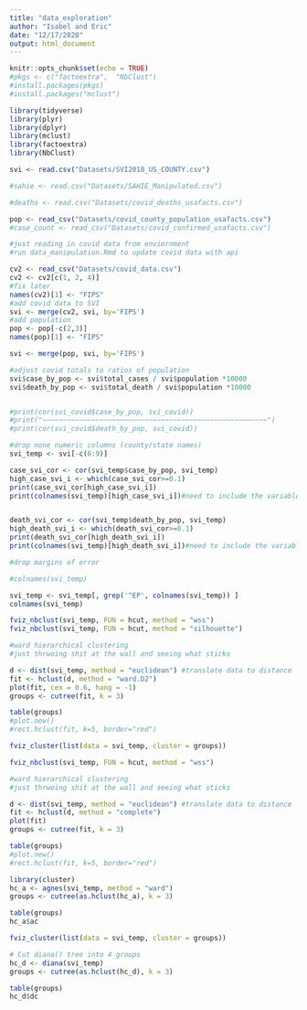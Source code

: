 ```yaml
---
title: "data_exploration"
author: "Isabel and Eric"
date: "12/17/2020"
output: html_document
---
```


```r
knitr::opts_chunk$set(echo = TRUE)
#pkgs <- c("factoextra",  "NbClust")
#install.packages(pkgs)
#install.packages("mclust")
```


```r
library(tidyverse)
library(plyr)
library(dplyr)
library(mclust)
library(factoextra)
library(NbClust)
```

```r
svi <- read.csv("Datasets/SVI2018_US_COUNTY.csv")

#sahie <- read.csv("Datasets/SAHIE_Manipulated.csv")

#deaths <- read.csv("Datasets/covid_deaths_usafacts.csv")

pop <- read_csv("Datasets/covid_county_population_usafacts.csv")
#case_count <- read_csv("Datasets/covid_confirmed_usafacts.csv")
```


```r
#just reading in covid data from enviornment 
#run data_manipulation.Rmd to update covid data with api 

cv2 <- read_csv("Datasets/covid_data.csv")
cv2 <- cv2[c(1, 2, 4)]
#fix later
names(cv2)[1] <- "FIPS"
#add covid data to SVI
svi <- merge(cv2, svi, by='FIPS') 
#add population
pop <- pop[-c(2,3)]
names(pop)[1] <- "FIPS"

svi <- merge(pop, svi, by='FIPS') 


```


```r
#adjust covid totals to ratios of population
svi$case_by_pop <- svi$total_cases / svi$population *10000
svi$death_by_pop <- svi$total_death / svi$population *10000
```

```r


```

```r

#print(cor(svi_covid$case_by_pop, svi_covid))
#print("~~~~~~~~~~~~~~~~~~~~~~~~~~~~~~~~~~~~~~~~~~~~~~~~~~~~~~~")
#print(cor(svi_covid$death_by_pop, svi_covid))

#drop none numeric columns (county/state names)
svi_temp <- svi[-c(6:9)]

case_svi_cor <- cor(svi_temp$case_by_pop, svi_temp)
high_case_svi_i <- which(case_svi_cor>=0.1)
print(case_svi_cor[high_case_svi_i])
print(colnames(svi_temp)[high_case_svi_i])#need to include the variable names 


death_svi_cor <- cor(svi_temp$death_by_pop, svi_temp)
high_death_svi_i <- which(death_svi_cor>=0.1)
print(death_svi_cor[high_death_svi_i])
print(colnames(svi_temp)[high_death_svi_i])#need to include the variable names 

```
```r
#drop margins of error 

#colnames(svi_temp)

svi_temp <- svi_temp[, grep('^EP', colnames(svi_temp)) ]
colnames(svi_temp)
```



```r
fviz_nbclust(svi_temp, FUN = hcut, method = "wss")
fviz_nbclust(svi_temp, FUN = hcut, method = "silhouette")


```

```r
#ward hierarchical clustering 
#just thrwoing shit at the wall and seeing what sticks

d <- dist(svi_temp, method = "euclidean") #translate data to distance
fit <- hclust(d, method = "ward.D2")
plot(fit, cex = 0.6, hang = -1)
groups <- cutree(fit, k = 3)

table(groups)
#plot.new()
#rect.hclust(fit, k=5, border="red")
```

```r
fviz_cluster(list(data = svi_temp, cluster = groups))
```


```r
fviz_nbclust(svi_temp, FUN = hcut, method = "wss")

#ward hierarchical clustering 
#just thrwoing shit at the wall and seeing what sticks

d <- dist(svi_temp, method = "euclidean") #translate data to distance
fit <- hclust(d, method = "complete")
plot(fit)
groups <- cutree(fit, k = 3)

table(groups)
#plot.new()
#rect.hclust(fit, k=5, border="red")


```

```r
library(cluster)
hc_a <- agnes(svi_temp, method = "ward")
groups <- cutree(as.hclust(hc_a), k = 3)

table(groups)
hc_a$ac

fviz_cluster(list(data = svi_temp, cluster = groups))

```

```r
# Cut diana() tree into 4 groups
hc_d <- diana(svi_temp)
groups <- cutree(as.hclust(hc_d), k = 3)

table(groups)
hc_d$dc
```

